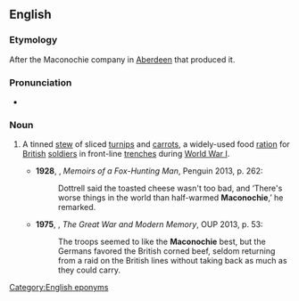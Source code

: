 {{also|maconochie}}
==English==
{{wikipedia}}

===Etymology===
After the Maconochie company in [[Aberdeen]] that produced it.

===Pronunciation===
* {{a|UK}} {{IPA|/məˈkɒnəki/|/məˈkɒnəxi/|lang=en}}

===Noun===
{{en-noun|-}}

# {{lb|en|historical}} A tinned [[stew]] of sliced [[turnip]]s and [[carrot]]s, a widely-used food [[ration]] for [[British]] [[soldier]]s in front-line [[trench]]es during [[World War I]].
#* '''1928''', {{w|Siegfried Sassoon}}, ''Memoirs of a Fox-Hunting Man'', Penguin 2013, p. 262:
#*: Dottrell said the toasted cheese wasn't too bad, and ‘There's worse things in the world than half-warmed '''Maconochie''',’ he remarked.
#* '''1975''', {{w|Paul Fussell}}, ''The Great War and Modern Memory'', OUP 2013, p. 53:
#*: The troops seemed to like the '''Maconochie''' best, but the Germans favored the British corned beef, seldom returning from a raid on the British lines without taking back as much as they could carry.

[[Category:English eponyms]]